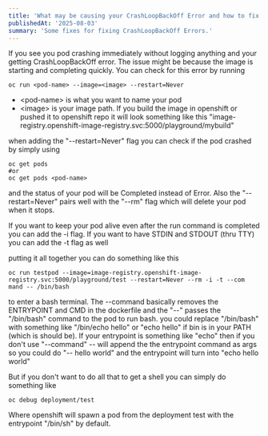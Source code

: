 ```yaml
---
title: 'What may be causing your CrashLoopBackOff Error and how to fix it.'
publishedAt: '2025-08-03'
summary: 'Some fixes for fixing CrashLoopBackOff Errors.'
---
```


If you see you pod crashing immediately without logging anything and your getting CrashLoopBackOff error. The issue might be because the image is starting and completing quickly. You can check for this error by running 
```
oc run <pod-name> --image=<image> --restart=Never
```
- \<pod-name\> is what you want to name your pod
- \<image\> is your image path. If you build the image in openshift or pushed it to openshift repo it will look something like this "image-registry.openshift-image-registry.svc:5000/playground/mybuild"

when adding the "--restart=Never" flag you can check if the pod crashed by simply using 
```
oc get pods
#or
oc get pods <pod-name>
```
and the status of your pod will be Completed instead of Error. Also the "--restart=Never" pairs well with the "--rm" flag which will delete your pod when it stops.

If you want to keep your pod alive even after the run command is completed you can add the -i flag. If you want to have STDIN and STDOUT (thru TTY) you can add the -t flag as well

putting it all together you can do something like this
```
oc run testpod --image=image-registry.openshift-image-registry.svc:5000/playground/test --restart=Never --rm -i -t --com
mand -- /bin/bash
``` 
to enter a bash terminal. The --command basically removes the ENTRYPOINT and CMD in the dockerfile and the "--" passes the "/bin/bash" command to the pod to run bash. you could replace "/bin/bash" with something like "/bin/echo hello" or "echo hello" if bin is in your PATH (which is should be). If your entrypoint is something like "echo" then if you don't use "--command" -- will append the the entrypoint command as args so you could do "-- hello world" and the entrypoint will turn into "echo hello world"

But if you don't want to do all that to get a shell you can simply do something like
```
oc debug deployment/test
```
Where openshift will spawn a pod from the deployment test with the entrypoint "/bin/sh" by default.
